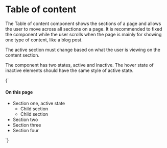 
<Meta title="Patterns/Table of Content" />

# Table of content

The Table of content component shows the sections of a page and allows the user to move across all sections on a page. It is recommended to fixed the component while the user scrolls when the page is mainly for showing one type of content, like a blog post.

The active section must change based on what the user is viewing on the content section.

The component has two states, active and inactive. The hover state of inactive elements should have the same style of active state.

<Preview mdxSource={tableOfContent()}>
  <Story name="Default" parameters={{
    design: figmaConfig('6990%3A82')
  }}>{`
    <div>
      <h4 class="b-header">On this page</h4>
      <aside class="menu toc">
        <ul class="menu-list">
          <li>
            <a class="is-active link">Section one, active state</a>
            <ul>
              <li><a class="link"><i class="icon circle-filled"></i>Child section</a></li>
              <li><a class="link"><i class="icon circle-filled"></i>Child section</a></li>
            </ul>
          </li>
          <li><a class="link">Section two</a></li>
          <li><a class="link">Section three</a></li>
          <li><a class="link">Section four</a></li>
        </ul>
      </aside>
    </div>
  `}</Story>
</Preview>
